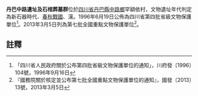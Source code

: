 {{msg:四川省文物保護單位
|名稱 = 丹巴中路遺址及石棺葬墓群
|編號 = 39
|圖片 = 
|級別 = S4
|分類 = 
|時代 = 新石器時代、[[春秋|春秋]][[戰國|戰國]]
|地点 = [[四川省|四川省]][[丹巴縣|丹巴縣]][[中路鄉|中路鄉]]
|坐標 =
|登錄 = 1996年6月19日
}}
{{msg:四川省文物保護單位
|名稱 = 罕額依新石器時代文化遺址和漢代石棺葬墓群
|編號 = 405
|圖片 = 
|級別 = 107
|分類 = 
|時代 = 新石器時代、漢
|地点 = [[四川省|四川省]][[甘孜藏族自治州|甘孜藏族自治州]][[丹巴縣|丹巴縣]]
|坐標 =
|登錄 = 2013年3月5日
}}
'''丹巴中路遺址及石棺葬墓群'''位於[[四川省|四川省]][[丹巴縣|丹巴縣]][[中路鄉|中路鄉]]罕額依村，文物遺址年代判定為新石器時代、[[春秋|春秋]][[戰國|戰國]]、漢。1996年6月19日公佈為四川省第四批省級文物保護單位<ref>「四川省人民政府關於公布第四批省級文物保護單位的通知」，川府發〔1996〕104號，1996年9月16日</ref>。2013年3月5日列為第七批全國重點文物保護單位<ref>『國務院關於核定並公布第七批全國重點文物保護單位的通知』，國發〔2013〕13號，2013年3月5日</ref>。
==註釋==
{{reflist}}
{{文物保護單位小作品}}
{{四川全國重點文物保護單位}}